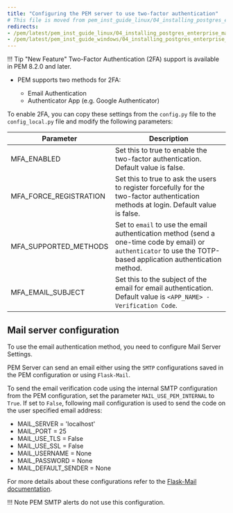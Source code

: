 ```yaml
---
title: "Configuring the PEM server to use two-factor authentication"
# This file is moved from pem_inst_guide_linux/04_installing_postgres_enterprise_manager
redirects:
- /pem/latest/pem_inst_guide_linux/04_installing_postgres_enterprise_manager/07_1_configuring_2fa_authentication/
- /pem/latest/pem_inst_guide_windows/04_installing_postgres_enterprise_manager/01.1_configuring_2fa_authentication/
---
```


!!! Tip "New Feature"
    Two-Factor Authentication (2FA) support is available in PEM 8.2.0 and later.

-   PEM supports two methods for 2FA:

    -   Email Authentication
    -   Authenticator App (e.g. Google Authenticator)

To enable 2FA, you can copy these settings from the `config.py` file to the `config_local.py` file and modify the following parameters:

| Parameter              | Description                                                                                                                                                       |
| ---------------------- | ----------------------------------------------------------------------------------------------------------------------------------------------------------------- |
| MFA_ENABLED            | Set this to true to enable the two-factor authentication. Default value is false.                                                                                 |
| MFA_FORCE_REGISTRATION | Set this to true to ask the users to register forcefully for the two-factor authentication methods at login. Default value is false.                              |
| MFA_SUPPORTED_METHODS  | Set to `email` to use the email authentication method (send a one-time code by email) or `authenticator` to use the TOTP-based application authentication method. |
| MFA_EMAIL_SUBJECT      | Set this to the subject of the email for email authentication. Default value is `<APP_NAME> - Verification Code`.                                                 |

## Mail server configuration

To use  the email authentication method, you need to configure Mail Server Settings.

PEM Server can send an email either using the `SMTP` configurations saved in the PEM configuration or using `Flask-Mail`.

To send the email verification code using the internal SMTP configuration from the PEM configuration, set the parameter `MAIL_USE_PEM_INTERNAL` to `True`. If set to `False`, following mail configuration is used to send the code on the user specified email address:

-   MAIL_SERVER = 'localhost'
-   MAIL_PORT = 25
-   MAIL_USE_TLS = False
-   MAIL_USE_SSL = False
-   MAIL_USERNAME = None
-   MAIL_PASSWORD = None
-   MAIL_DEFAULT_SENDER = None

For more details about these configurations refer to the [Flask-Mail documentation](https://pythonhosted.org/Flask-Mail/).

!!! Note
    PEM SMTP alerts do not use this configuration.